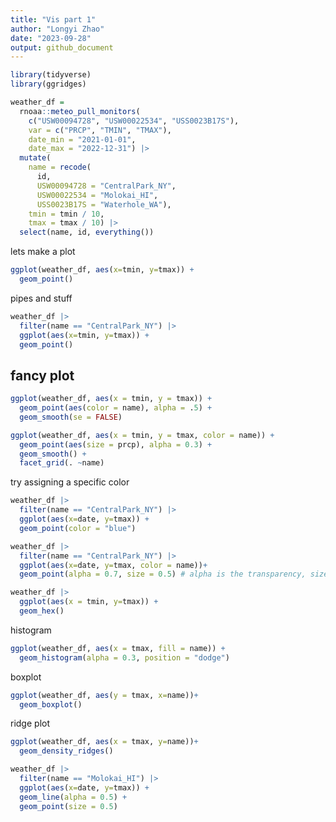 ```yaml
---
title: "Vis part 1"
author: "Longyi Zhao"
date: "2023-09-28"
output: github_document 
---
```

```r
library(tidyverse)
library(ggridges)
```

```r
weather_df = 
  rnoaa::meteo_pull_monitors(
    c("USW00094728", "USW00022534", "USS0023B17S"),
    var = c("PRCP", "TMIN", "TMAX"), 
    date_min = "2021-01-01",
    date_max = "2022-12-31") |>
  mutate(
    name = recode(
      id, 
      USW00094728 = "CentralPark_NY", 
      USW00022534 = "Molokai_HI",
      USS0023B17S = "Waterhole_WA"),
    tmin = tmin / 10,
    tmax = tmax / 10) |>
  select(name, id, everything())
```


lets make a plot 

```r
ggplot(weather_df, aes(x=tmin, y=tmax)) +
  geom_point()
```

pipes and stuff

```r
weather_df |> 
  filter(name == "CentralPark_NY") |>
  ggplot(aes(x=tmin, y=tmax)) +
  geom_point() 
```


## fancy plot

```r
ggplot(weather_df, aes(x = tmin, y = tmax)) + 
  geom_point(aes(color = name), alpha = .5) +
  geom_smooth(se = FALSE)
```

```r
ggplot(weather_df, aes(x = tmin, y = tmax, color = name)) +
  geom_point(aes(size = prcp), alpha = 0.3) +
  geom_smooth() +
  facet_grid(. ~name)
```

try assigning a specific color 

```r
weather_df |>
  filter(name == "CentralPark_NY") |>
  ggplot(aes(x=date, y=tmax)) +
  geom_point(color = "blue")
```

```r
weather_df |>
  filter(name == "CentralPark_NY") |>
  ggplot(aes(x=date, y=tmax, color = name))+
  geom_point(alpha = 0.7, size = 0.5) # alpha is the transparency, size is the point size 
```

```r
weather_df |>
  ggplot(aes(x = tmin, y=tmax)) + 
  geom_hex()
```

histogram 
```r
ggplot(weather_df, aes(x = tmax, fill = name)) + 
  geom_histogram(alpha = 0.3, position = "dodge")
```


boxplot
```r
ggplot(weather_df, aes(y = tmax, x=name))+
  geom_boxplot()
```

ridge plot
```r
ggplot(weather_df, aes(x = tmax, y=name))+
  geom_density_ridges()
```



```r
weather_df |>
  filter(name == "Molokai_HI") |>
  ggplot(aes(x=date, y=tmax)) +
  geom_line(alpha = 0.5) +
  geom_point(size = 0.5)
  
```

